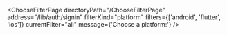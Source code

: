 

<ChooseFilterPage
  directoryPath="/ChooseFilterPage"
  address="/lib/auth/signin"
  filterKind="platform"
  filters={['android', 'flutter', 'ios']}
  currentFilter="all"
  message={'Choose a platform:'}
/>

